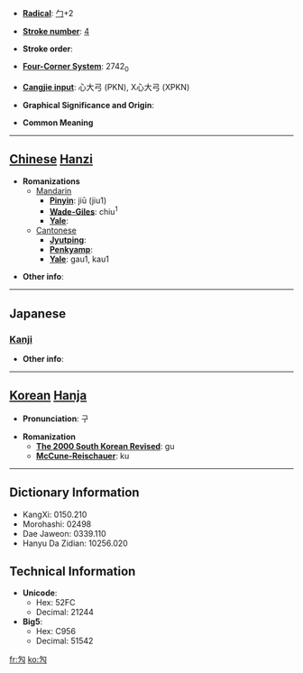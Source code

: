 * '''[[Wiktionary:Chinese radical index| Radical]]''': [[Wiktionary:Chinese radical index 勹|勹]]+2

* '''[[Wiktionary:Chinese total strokes index|Stroke number]]''': [[Wiktionary:Chinese total strokes index 4|4]]

* '''Stroke order''': 

* '''[[Wiktionary:Chinese four corner index|Four-Corner System]]''': 2742<sub>0</sub>

* '''[[Wiktionary:Chinese Cangjie index|Cangjie input]]''': 心大弓 (PKN), X心大弓 (XPKN)

* '''Graphical Significance and Origin''': 

* '''Common Meaning'''

----

== [[Chinese]] [[Hanzi]] ==

* '''Romanizations'''
** [[Mandarin]]
*** '''[[Pinyin]]''': jiū (jiu1)
*** '''[[Wade-Giles]]''': chiu<sup>1</sup>
*** '''[[Yale]]''': 
**[[Cantonese]]
***'''[[Jyutping]]''':
***'''[[Penkyamp]]''': 
***'''[[Yale]]''': gau1, kau1

* '''Other info''': 

----

==Japanese==
===[[Kanji]]===
{{kanji|on readings=[[きゅう]] (kyū), [[く]] (ku)
|kun readings=[[あつめる]] (atsumeru), [[あつまる]] (atsumaru)
}}

* '''Other info''':  

----

== [[Korean]] [[Hanja]] ==

* '''Pronunciation''': 구

* '''Romanization'''
** '''[[The 2000 South Korean Revised Romanization|The 2000 South Korean Revised]]''': gu
** '''[[McCune-Reischauer]]''': ku

----

== Dictionary Information ==

* KangXi: 0150.210
* Morohashi: 02498
* Dae Jaweon: 0339.110
* Hanyu Da Zidian: 10256.020

== Technical Information ==

* '''Unicode''':
** Hex: 52FC
** Decimal: 21244
* '''Big5''':
** Hex: C956
** Decimal: 51542

[[fr:勼]]
[[ko:勼]]